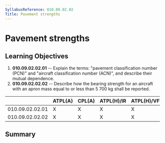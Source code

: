 ```yaml
---
SyllabusReference: 010.09.02.02
Title: Pavement strengths
---
```


# Pavement strengths

## Learning Objectives

1.  **010.09.02.02.01** -- Explain the terms: "pavement classification number
    (PCN)" and "aircraft classification number (ACN)", and describe their mutual
    dependence.
2.  **010.09.02.02.02** -- Describe how the bearing strength for an aircraft
    with an apron mass equal to or less than 5 700 kg shall be reported.

|                 | ATPL(A) | CPL(A) | ATPL(H)/IR | ATPL(H)/VFR | CPL(H) | IR  | CBIR(A) |
| --------------- | ------- | ------ | ---------- | ----------- | ------ | --- | ------- |
| 010.09.02.02.01 | X       | X      | X          | X           | X      | X   |         |
| 010.09.02.02.02 | X       | X      | X          | X           | X      | X   |         |

## Summary

